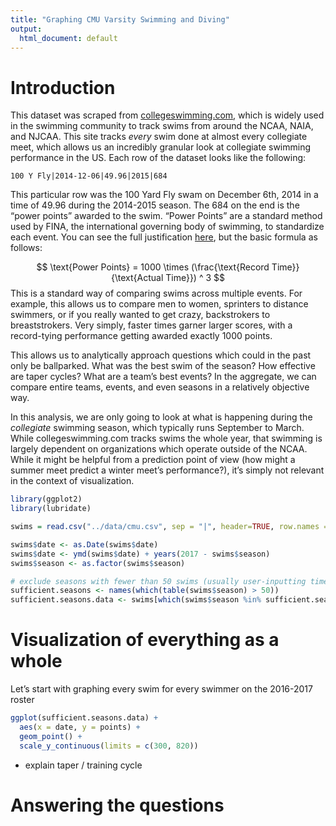 ```yaml
---
title: "Graphing CMU Varsity Swimming and Diving"
output:
  html_document: default
---
```


# Introduction

This dataset was scraped from [collegeswimming.com](collegeswimming.com), which is widely used in the swimming community to track swims from around the NCAA, NAIA, and NJCAA. This site tracks *every* swim done at almost every collegiate meet, which allows us an incredibly granular look at collegiate swimming performance in the US. Each row of the dataset looks like the following:

`
  100 Y Fly|2014-12-06|49.96|2015|684
`

This particular row was the 100 Yard Fly swam on December 6th, 2014 in a time of 49.96 during the 2014-2015 season. The 684 on the end is the "power points" awarded to the swim. "Power Points" are a standard method used by FINA, the international governing body of swimming, to standardize each event. You can see the full justification [here](http://archives.fina.org/H2O/docs/FINApoints/FINA_Points_Table_20150205.pdf), but the basic formula as follows:

$$
  \text{Power Points} = 1000 \times  (\frac{\text{Record Time}}{\text{Actual Time}}) ^ 3
$$
This is a standard way of comparing swims across multiple events. For example, this allows us to compare men to women, sprinters to distance swimmers, or if you really wanted to get crazy, backstrokers to breaststrokers. Very simply, faster times garner larger scores, with a record-tying performance getting awarded exactly 1000 points.

This allows us to analytically approach questions which could in the past only be ballparked. What was the best swim of the season? How effective are taper cycles? What are a team's best events? In the aggregate, we can compare entire teams, events, and even seasons in a relatively objective way.

In this analysis, we are only going to look at what is happening during the *collegiate* swimming season, which typically runs September to March. While collegeswimming.com tracks swims the whole year, that swimming is largely dependent on organizations which operate outside of the NCAA. While it might be helpful from a prediction point of view (how might a summer meet predict a winter meet's performance?), it's simply not relevant in the context of visualization.

```r
library(ggplot2)
library(lubridate)

swims = read.csv("../data/cmu.csv", sep = "|", header=TRUE, row.names = NULL)

swims$date <- as.Date(swims$date)
swims$date <- ymd(swims$date) + years(2017 - swims$season)
swims$season <- as.factor(swims$season)

# exclude seasons with fewer than 50 swims (usually user-inputting times which aren't relevant)
sufficient.seasons <- names(which(table(swims$season) > 50))
sufficient.seasons.data <- swims[which(swims$season %in% sufficient.seasons),]
```

# Visualization of everything as a whole

Let's start with graphing every swim for every swimmer on the 2016-2017 roster

```r
ggplot(sufficient.seasons.data) + 
  aes(x = date, y = points) +
  geom_point() +
  scale_y_continuous(limits = c(300, 820))
```

- explain taper / training cycle

# Answering the questions
